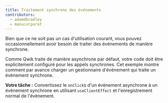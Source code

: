 ```yaml
---
title: Traitement synchrone des événements
contributors:
  - adamdbradley
  - manucorporat
---
```


Bien que ce ne soit pas un cas d'utilisation courant, vous pouvez occasionnellement avoir besoin de traiter des événements de manière synchrone.

Comme Qwik traite de manière asynchrone par défaut, votre code doit être explicitement configuré pour les appels synchrones. Cet exemple montre comment par avance charger un gestionnaire d'événement qui traite un événement synchrone.

**Votre tâche :** Convertissez le `onClick$` d'un évènement asynchrone à un évènement synchrone en utilisant `useClientEffect` et l'enregistrement normal de l'évènement.
